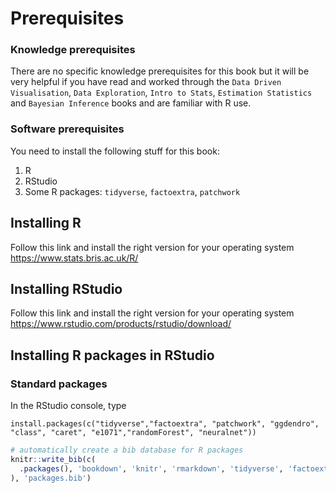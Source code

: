# Prerequisites {.unnumbered}

### Knowledge prerequisites

There are no specific knowledge prerequisites for this book but it will be very helpful if you have read and worked through the `Data Driven Visualisation`, `Data Exploration`, `Intro to Stats`, `Estimation Statistics` and `Bayesian Inference`  books and are familiar with R use.


### Software prerequisites

You need to install the following stuff for this book: 

 1. R
 2. RStudio
 3. Some R packages: `tidyverse`, `factoextra`, `patchwork`
 

## Installing R

Follow this link and install the right version for your operating system [https://www.stats.bris.ac.uk/R/](https://www.stats.bris.ac.uk/R/)

## Installing RStudio

Follow this link and install the right version for your operating system [https://www.rstudio.com/products/rstudio/download/](https://www.rstudio.com/products/rstudio/download/)

## Installing R packages in RStudio

### Standard packages

In the RStudio console, type

`install.packages(c("tidyverse","factoextra", "patchwork", "ggdendro", "class", "caret", "e1071","randomForest", "neuralnet"))`


```r
# automatically create a bib database for R packages
knitr::write_bib(c(
  .packages(), 'bookdown', 'knitr', 'rmarkdown', 'tidyverse', 'factoextra','patchwork'
), 'packages.bib')
```
